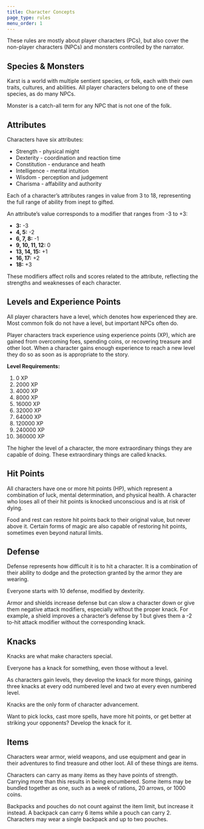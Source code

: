 ```yaml
---
title: Character Concepts
page_type: rules
menu_order: 1
---
```


These rules are mostly about player characters (PCs), but also cover the non-player characters (NPCs) and monsters controlled by the narrator.

## Species & Monsters

Karst is a world with multiple sentient species, or folk, each with their own traits, cultures, and abilities. All player characters belong to one of these species, as do many NPCs.

Monster is a catch-all term for any NPC that is not one of the folk.

## Attributes

Characters have six attributes:

- Strength - physical might
- Dexterity - coordination and reaction time
- Constitution - endurance and heath
- Intelligence - mental intuition
- Wisdom - perception and judgement
- Charisma - affability and authority

Each of a character’s attributes ranges in value from 3 to 18, representing the full range of ability from inept to gifted.

An attribute’s value corresponds to a modifier that ranges from -3 to +3:

- **3:** -3
- **4, 5:** -2
- **6, 7, 8:** -1
- **9, 10, 11, 12:** 0
- **13, 14, 15:** +1
- **16, 17:** +2
- **18:** +3

These modifiers affect rolls and scores related to the attribute, reflecting the strengths and weaknesses of each character.

## Levels and Experience Points

All player characters have a level, which denotes how experienced they are. Most common folk do not have a level, but important NPCs often do.

Player characters track experience using experience points (XP), which are gained from overcoming foes, spending coins, or recovering treasure and other loot. When a character gains enough experience to reach a new level they do so as soon as is appropriate to the story.

**Level Requirements:**

1. 0 XP
2. 2000 XP
3. 4000 XP
4. 8000 XP
5. 16000 XP
6. 32000 XP
7. 64000 XP
8. 120000 XP
9. 240000 XP
10. 360000 XP

The higher the level of a character, the more extraordinary things they are capable of doing. These extraordinary things are called knacks.

## Hit Points

All characters have one or more hit points (HP), which represent a combination of luck, mental determination, and physical health. A character who loses all of their hit points is knocked unconscious and is at risk of dying.

Food and rest can restore hit points back to their original value, but never above it. Certain forms of magic are also capable of restoring hit points, sometimes even beyond natural limits.

## Defense

Defense represents how difficult it is to hit a character. It is a combination of their ability to dodge and the protection granted by the armor they are wearing.

Everyone starts with 10 defense, modified by dexterity.

Armor and shields increase defense but can slow a character down or give them negative attack modifiers, especially without the proper knack. For example, a shield improves a character’s defense by 1 but gives them a -2 to-hit attack modifier without the corresponding knack.

## Knacks

Knacks are what make characters special.

Everyone has a knack for something, even those without a level.

As characters gain levels, they develop the knack for more things, gaining three knacks at every odd numbered level and two at every even numbered level.

Knacks are the only form of character advancement.

Want to pick locks, cast more spells, have more hit points, or get better at striking your opponents? Develop the knack for it.

## Items

Characters wear armor, wield weapons, and use equipment and gear in their adventures to find treasure and other loot. All of these things are items.

Characters can carry as many items as they have points of strength. Carrying more than this results in being encumbered. Some items may be bundled together as one, such as a week of rations, 20 arrows, or 1000 coins.

Backpacks and pouches do not count against the item limit, but increase it instead. A backpack can carry 6 items while a pouch can carry 2. Characters may wear a single backpack and up to two pouches.
